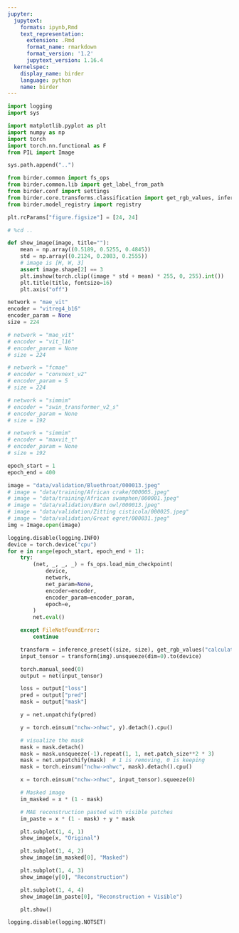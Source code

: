 ```yaml
---
jupyter:
  jupytext:
    formats: ipynb,Rmd
    text_representation:
      extension: .Rmd
      format_name: rmarkdown
      format_version: '1.2'
      jupytext_version: 1.16.4
  kernelspec:
    display_name: birder
    language: python
    name: birder
---
```


```python
import logging
import sys

import matplotlib.pyplot as plt
import numpy as np
import torch
import torch.nn.functional as F
from PIL import Image
```

```python
sys.path.append("..")
```

```python
from birder.common import fs_ops
from birder.common.lib import get_label_from_path
from birder.conf import settings
from birder.core.transforms.classification import get_rgb_values, inference_preset
from birder.model_registry import registry
```

```python
plt.rcParams["figure.figsize"] = [24, 24]
```

```python
# %cd ..
```

```python
def show_image(image, title=""):
    mean = np.array((0.5189, 0.5255, 0.4845))
    std = np.array((0.2124, 0.2083, 0.2555))
    # image is [H, W, 3]
    assert image.shape[2] == 3
    plt.imshow(torch.clip((image * std + mean) * 255, 0, 255).int())
    plt.title(title, fontsize=16)
    plt.axis("off")
```

```python
network = "mae_vit"
encoder = "vitreg4_b16"
encoder_param = None
size = 224

# network = "mae_vit"
# encoder = "vit_l16"
# encoder_param = None
# size = 224

# network = "fcmae"
# encoder = "convnext_v2"
# encoder_param = 5
# size = 224

# network = "simmim"
# encoder = "swin_transformer_v2_s"
# encoder_param = None
# size = 192

# network = "simmim"
# encoder = "maxvit_t"
# encoder_param = None
# size = 192

epoch_start = 1
epoch_end = 400

image = "data/validation/Bluethroat/000013.jpeg"
# image = "data/training/African crake/000005.jpeg"
# image = "data/training/African swamphen/000001.jpeg"
# image = "data/validation/Barn owl/000013.jpeg"
# image = "data/validation/Zitting cisticola/000025.jpeg"
# image = "data/validation/Great egret/000031.jpeg"
img = Image.open(image)
```

```python
logging.disable(logging.INFO)
device = torch.device("cpu")
for e in range(epoch_start, epoch_end + 1):
    try:
        (net, _, _, _) = fs_ops.load_mim_checkpoint(
            device,
            network,
            net_param=None,
            encoder=encoder,
            encoder_param=encoder_param,
            epoch=e,
        )
        net.eval()

    except FileNotFoundError:
        continue

    transform = inference_preset((size, size), get_rgb_values("calculated"), 1.0)
    input_tensor = transform(img).unsqueeze(dim=0).to(device)

    torch.manual_seed(0)
    output = net(input_tensor)

    loss = output["loss"]
    pred = output["pred"]
    mask = output["mask"]

    y = net.unpatchify(pred)

    y = torch.einsum("nchw->nhwc", y).detach().cpu()

    # visualize the mask
    mask = mask.detach()
    mask = mask.unsqueeze(-1).repeat(1, 1, net.patch_size**2 * 3)
    mask = net.unpatchify(mask)  # 1 is removing, 0 is keeping
    mask = torch.einsum("nchw->nhwc", mask).detach().cpu()

    x = torch.einsum("nchw->nhwc", input_tensor).squeeze(0)

    # Masked image
    im_masked = x * (1 - mask)

    # MAE reconstruction pasted with visible patches
    im_paste = x * (1 - mask) + y * mask

    plt.subplot(1, 4, 1)
    show_image(x, "Original")

    plt.subplot(1, 4, 2)
    show_image(im_masked[0], "Masked")

    plt.subplot(1, 4, 3)
    show_image(y[0], "Reconstruction")

    plt.subplot(1, 4, 4)
    show_image(im_paste[0], "Reconstruction + Visible")

    plt.show()

logging.disable(logging.NOTSET)
```

```python

```
